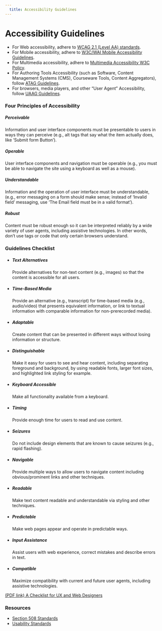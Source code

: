 ```yaml
---
  title: Accessibility Guidelines
---
```


# Accessibility Guidelines

- For Web accessibility, adhere to [WCAG 2.1 (Level AA) standards](https://www.w3.org/TR/WCAG21/).
- For Mobile accessibility, adhere to [W3C/WAI Mobile Accessibility Guidelines](https://www.w3.org/TR/mobile-accessibility-mapping/).
- For Multimedia accessibility, adhere to [Multimedia Accessibility W3C Policy](https://www.w3.org/2008/06/video-notes).
- For Authoring Tools Accessibility (such as Software, Content Management Systems (CMS), Courseware Tools, Content Aggregators), follow [ATAG Guidelines](https://www.w3.org/WAI/standards-guidelines/atag/).
- For browsers, media players, and other “User Agent” Accessibility, follow [UAAG Guidelines](https://www.w3.org/WAI/standards-guidelines/uaag/).

### Four Principles of Accessibility

##### Perceivable

Information and user interface components must
be presentable to users in ways they can perceive
(e.g., alt tags that say what the item actually
does, like ‘Submit form Button’).

##### Operable

User interface components and navigation must
be operable (e.g., you must be able to navigate
the site using a keyboard as well as a mouse).

##### Understandable

Information and the operation of user interface
must be understandable, (e.g., error messaging
on a form should make sense; instead of ‘Invalid
field’ messaging, use ‘The Email field must be
in a valid format’).

##### Robust

Content must be robust enough so it can be
interpreted reliably by a wide variety of user
agents, including assistive technologies. In
other words, don’t use tags or code that only
certain browsers understand.

### Guidelines Checklist

- ##### Text Alternatives

    Provide alternatives for non-text content
    (e.g., images) so that the content is
    accessible for all users.

- ##### Time-Based Media

    Provide an alternative (e.g., transcript)
    for time-based media (e.g., audio/video) that
    presents equivalent information, or link to
    textual information with comparable information
    for non-prerecorded media).

- ##### Adaptable

    Create content that can be presented in different
    ways without losing information or structure.

- ##### Distinguishable

    Make it easy for users to see and hear content,
    including separating foreground and background,
    by using readable fonts, larger font sizes, and
    highlighted link styling for example.

- ##### Keyboard Accessible

    Make all functionality available from a keyboard.

- ##### Timing

    Provide enough time for users to read and use content.

- ##### Seizures

    Do not include design elements that are known to
    cause seizures (e.g., rapid flashing).

- ##### Navigable

    Provide multiple ways to allow users to navigate
    content including obvious/prominent links and
    other techniques.

- ##### Readable

    Make text content readable and understandable
    via styling and other techniques.

- ##### Predictable

    Make web pages appear and operate in predictable ways.

- ##### Input Assistance

    Assist users with web experience, correct mistakes
    and describe errors in text.

- ##### Compatible

    Maximize compatibility with current and future
    user agents, including assistive technologies.

<a href={guidelinesPdf}>(PDF link) A Checklist for UX and Web Designers</a>

### Resources

- [Section 508 Standards](https://www.section508.gov/)
- [Usability Standards](https://www.usability.gov/)
